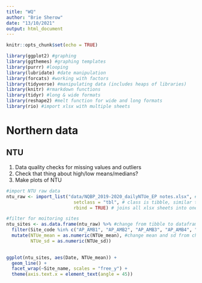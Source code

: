 ---
title: "WQ"
author: "Brie Sherow"
date: "13/10/2021"
output: html_document
---

```{r setup, include=FALSE}
knitr::opts_chunk$set(echo = TRUE)
```


```{r load-libraries}
library(ggplot2) #graphing
library(ggthemes) #graphing templates
library(purrr) #looping
library(lubridate) #date manipulation
library(forcats) #working with factors
library(tidyverse) #manipulating data (includes heaps of libraries)
library(knitr) #rmarkdown functions
library(tidyr) #long & wide formats
library(reshape2) #melt function for wide and long formats
library(rio) #import xlsx with multiple sheets
```
# Northern data

## NTU

  1. Data quality checks for missing values and outliers
  2. Check that thing about high/low means/medians?
  3. Make plots of NTU

```{r NTU}

#import NTU raw data
ntu_raw <- import_list("data/NQBP_2019-2020_dailyNTUe_EP notes.xlsx", # all sites (each site is a tab)
                         setclass = "tbl", # class is tibble, similar to dataframe
                         rbind = TRUE) # joins all xlsx sheets into one table

#filter for moitoring sites
ntu_sites <- as.data.frame(ntu_raw) %>% #change from tibble to dataframe
  filter(Site_code %in% c("AP_AMB1", "AP_AMB2", "AP_AMB3", "AP_AMB4", "AP_AMB5")) %>% #select report card sites
  mutate(NTUe_mean = as.numeric(NTUe_mean), #change mean and sd from character to numeric
         NTUe_sd = as.numeric(NTUe_sd))
  

ggplot(ntu_sites, aes(Date, NTUe_mean)) +
  geom_line() +
  facet_wrap(~Site_name, scales = "free_y") +
  theme(axis.text.x = element_text(angle = 45))
```


